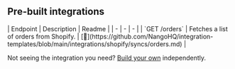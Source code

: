 
## Pre-built integrations

<AccordionGroup>


<Accordion title="Orders">
| Endpoint | Description | Readme |
| - | - | - |
| `GET /orders` | Fetches a list of orders from Shopify. | [🔗](https://github.com/NangoHQ/integration-templates/blob/main/integrations/shopify/syncs/orders.md) |
</Accordion>

</AccordionGroup>

<Tip>Not seeing the integration you need? [Build your own](https://nango.dev/docs/guides/platform/functions) independently.</Tip>
